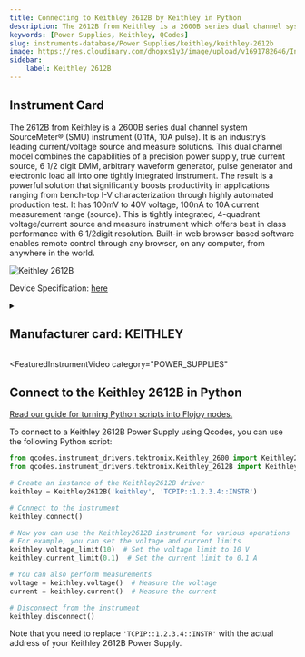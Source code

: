 ```yaml
---
title: Connecting to Keithley 2612B by Keithley in Python
description: The 2612B from Keithley is a 2600B series dual channel system SourceMeter® (SMU) instrument (0.1fA, 10A pulse). It is an industry’s leading current/voltage source and measure solutions. This dual channel model combines the capabilities of a precision power supply, true current source, 6 1/2 digit DMM, arbitrary waveform generator, pulse generator and electronic load all into one tightly integrated instrument. The result is a powerful solution that significantly boosts productivity in applications ranging from bench-top I-V characterization through highly automated production test. It has 100mV to 40V voltage, 100nA to 10A current measurement range (source). This is tightly integrated, 4-quadrant voltage/current source and measure instrument which offers best in class performance with 6 1/2digit resolution. Built-in web browser based software enables remote control through any browser, on any computer, from anywhere in the world.
keywords: [Power Supplies, Keithley, QCodes] 
slug: instruments-database/Power Supplies/keithley/keithley-2612b 
image: https://res.cloudinary.com/dhopxs1y3/image/upload/v1691782646/Instruments/Power%20Supplies/Keithley-2612B/Keithley-2612B.webp
sidebar:
    label: Keithley 2612B 
---
```



## Instrument Card

The 2612B from Keithley is a 2600B series dual channel system SourceMeter® (SMU) instrument (0.1fA, 10A pulse). It is an industry’s leading current/voltage source and measure solutions. This dual channel model combines the capabilities of a precision power supply, true current source, 6 1/2 digit DMM, arbitrary waveform generator, pulse generator and electronic load all into one tightly integrated instrument. The result is a powerful solution that significantly boosts productivity in applications ranging from bench-top I-V characterization through highly automated production test. It has 100mV to 40V voltage, 100nA to 10A current measurement range (source). This is tightly integrated, 4-quadrant voltage/current source and measure instrument which offers best in class performance with 6 1/2digit resolution. Built-in web browser based software enables remote control through any browser, on any computer, from anywhere in the world.

![Keithley 2612B](https://res.cloudinary.com/dhopxs1y3/image/upload/v1691782646/Instruments/Power%20Supplies/Keithley-2612B/Keithley-2612B.webp)

Device Specification: [here](https://www.testequipmenthq.com/datasheets/KEITHLEY-2612B-Datasheet.pdf)

<details style={{ marginTop: "15px"}}>
<summary><h2 style={{display:'inline'}}>Manufacturer card: KEITHLEY</h2></summary>

![KEITHLEY](https://res.cloudinary.com/dhopxs1y3/image/upload/v1692806202/Instruments/Vendor%20Logos/Keithley.png)

Keithley Instruments is a measurement and instrument company headquartered in Solon, Ohio, that develops, manufactures, markets, and sells data acquisition products, as well as complete systems for high-volume production and assembly testing.

- Headquarters: Cleveland, Ohio, United States
- Yearly Revenue (millions, USD): 110.6
- Vendor Website: [here](https://www.tek.com/en)

</details>


<FeaturedInstrumentVideo
  category="POWER_SUPPLIES"
></FeaturedInstrumentVideo>

## Connect to the Keithley 2612B in Python

[Read our guide for turning Python scripts into Flojoy nodes.](https://docs.flojoy.ai/contribution/blocks/custom-flojoy-block/)



<Tabs>
<TabItem value="Flojoy" label="Flojoy" className="flojoy-instrument-tabs">

<SectionsCard category="POWER_SUPPLIES" manufacturer="Keithley"></SectionsCard>

</TabItem>
<TabItem value="QCodes" label="QCodes">

To connect to a Keithley 2612B Power Supply using Qcodes, you can use the following Python script:

```python
from qcodes.instrument_drivers.tektronix.Keithley_2600 import Keithley2600
from qcodes.instrument_drivers.tektronix.Keithley_2612B import Keithley2612B

# Create an instance of the Keithley2612B driver
keithley = Keithley2612B('keithley', 'TCPIP::1.2.3.4::INSTR')

# Connect to the instrument
keithley.connect()

# Now you can use the Keithley2612B instrument for various operations
# For example, you can set the voltage and current limits
keithley.voltage_limit(10)  # Set the voltage limit to 10 V
keithley.current_limit(0.1)  # Set the current limit to 0.1 A

# You can also perform measurements
voltage = keithley.voltage()  # Measure the voltage
current = keithley.current()  # Measure the current

# Disconnect from the instrument
keithley.disconnect()
```

Note that you need to replace `'TCPIP::1.2.3.4::INSTR'` with the actual address of your Keithley 2612B Power Supply.

</TabItem>
</Tabs>